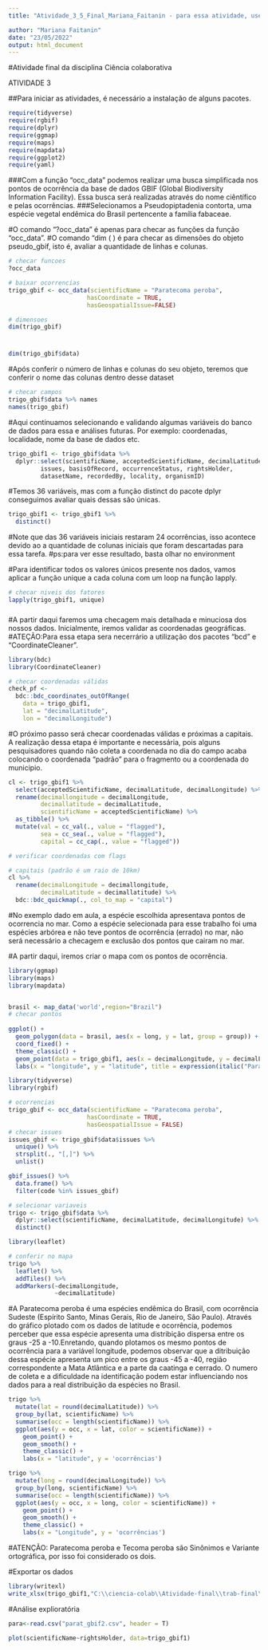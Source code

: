 ```yaml
---
title: "Atividade_3_5_Final_Mariana_Faitanin - para essa atividade, usei a espécie T. spirictusantensis"

author: "Mariana Faitanin"
date: "23/05/2022"
output: html_document
---
```

#Atividade final da disciplina Ciência colaborativa

ATIVIDADE 3


##Para iniciar as atividades, é necessário a instalação de alguns pacotes.

```r
require(tidyverse)
require(rgbif)
require(dplyr)
require(ggmap)
require(maps)
require(mapdata)
require(ggplot2)
require(yaml)
```

###Com a função "occ_data" podemos realizar uma busca simplificada nos pontos de ocorrência da base de dados GBIF (Global Biodiversity Information Facility). Essa busca será realizadas através do nome ciêntífico e pelas ocorrências.
###Selecionamos a Pseudopiptadenia contorta, uma espécie vegetal endêmica do Brasil pertencente a família fabaceae.

#O comando "?occ_data" é apenas para checar as funções da função "occ_data".
#O comando "dim ( ) é para checar as dimensões do objeto pseudo_gbif, isto é, avaliar a quantidade de linhas e colunas.
```r
# checar funcoes
?occ_data

# baixar ocorrencias
trigo_gbif <- occ_data(scientificName = "Paratecoma peroba", 
                      hasCoordinate = TRUE,
                      hasGeospatialIssue=FALSE)

# dimensoes
dim(trigo_gbif)

```
#
```r
dim(trigo_gbif$data)
```
#Após conferir o número de linhas e colunas do seu objeto, teremos que conferir o nome das colunas dentro desse dataset

```r
# checar campos
trigo_gbif$data %>% names
names(trigo_gbif)
```

#Aqui continuamos selecionando  e validando algumas variáveis do banco de dados para essa e análises futuras. Por exemplo: coordenadas, localidade, nome da base de dados etc.
```r
trigo_gbif1 <- trigo_gbif$data %>%
  dplyr::select(scientificName, acceptedScientificName, decimalLatitude, decimalLongitude,
         issues, basisOfRecord, occurrenceStatus, rightsHolder, 
         datasetName, recordedBy, locality, organismID) 
```

#Temos 36 variáveis, mas com a função distinct do pacote dplyr conseguimos avaliar quais dessas são únicas.

```r
trigo_gbif1 <- trigo_gbif1 %>% 
  distinct() 
```

#Note que das 36 variáveis iniciais restaram 24 ocorrências, isso acontece devido ao a quantidade de colunas iniciais que foram descartadas para essa tarefa. 
#ps:para ver esse resultado, basta olhar no environment

#Para identificar todos os valores únicos presente nos dados, vamos aplicar a função unique a cada coluna com um loop na função lapply.

```r
# checar niveis dos fatores
lapply(trigo_gbif1, unique)
```
###
#A partir daqui faremos uma checagem mais detalhada e minuciosa dos nossos dados. Inicialmente, iremos validar as coordenadas geográficas. 
#ATEÇÃO:Para essa etapa sera necerrário a utilização dos pacotes "bcd" e "CoordinateCleaner".

```r
library(bdc)
library(CoordinateCleaner)

# checar coordenadas válidas
check_pf <- 
  bdc::bdc_coordinates_outOfRange(
    data = trigo_gbif1,
    lat = "decimalLatitude",
    lon = "decimalLongitude")

```


#O próximo passo será checar coordenadas válidas e próximas a capitais. A realização dessa etapa é importante e necessária, pois alguns pesquisadores quando não coleta a coordenada no dia do campo acaba colocando o coordenada "padrão" para o fragmento ou a coordenada do municipio.
```r
cl <- trigo_gbif1 %>%
  select(acceptedScientificName, decimalLatitude, decimalLongitude) %>%
  rename(decimallongitude = decimalLongitude,
         decimallatitude = decimalLatitude,
         scientificName = acceptedScientificName) %>% 
  as_tibble() %>% 
  mutate(val = cc_val(., value = "flagged"),
         sea = cc_sea(., value = "flagged"),
         capital = cc_cap(., value = "flagged"))
```

```r
# verificar coordenadas com flags

# capitais (padrão é um raio de 10km)
cl %>% 
  rename(decimalLongitude = decimallongitude,
         decimalLatitude = decimallatitude) %>% 
  bdc::bdc_quickmap(., col_to_map = "capital")  
```
#No exemplo dado em aula, a espécie escolhida apresentava pontos de ocorrencia no mar. Como a espécie selecionada para esse trabalho foi uma espécies arbórea e não teve pontos de ocorrência (errado) no mar, não será necessário a checagem e exclusão dos pontos  que cairam no mar.

#A partir daqui, iremos criar o mapa com os pontos de ocorrência.
```r
library(ggmap)
library(maps)
library(mapdata)


brasil <- map_data('world',region="Brazil")  
# checar pontos
 
ggplot() +
  geom_polygon(data = brasil, aes(x = long, y = lat, group = group)) +
  coord_fixed() +
  theme_classic() +
  geom_point(data = trigo_gbif1, aes(x = decimalLongitude, y = decimalLatitude), color = "red") +
  labs(x = "longitude", y = "latitude", title = expression(italic("Paratecoma peroba")))
```


```r
library(tidyverse)
library(rgbif)

# ocorrencias
trigo_gbif <- occ_data(scientificName = "Paratecoma peroba", 
                      hasCoordinate = TRUE,
                      hasGeospatialIssue = FALSE)
# checar issues
issues_gbif <- trigo_gbif$data$issues %>% 
  unique() %>% 
  strsplit(., "[,]") %>% 
  unlist()

gbif_issues() %>% 
  data.frame() %>% 
  filter(code %in% issues_gbif)
```


```r
# selecionar variaveis
trigo <- trigo_gbif$data %>%
  dplyr::select(scientificName, decimalLatitude, decimalLongitude) %>% 
  distinct()
```


```r
library(leaflet)

# conferir no mapa
trigo %>% 
  leaflet() %>% 
  addTiles() %>% 
  addMarkers(~decimalLongitude,
             ~decimalLatitude)
```
#A Paratecoma peroba é uma espécies endêmica do Brasil, com ocorrência Sudeste (Espírito Santo, Minas Gerais, Rio de Janeiro, São Paulo). Através do gráfico plotado com os dados de latitude e ocorrência, podemos perceber que essa espécie apresenta uma distribição dispersa entre os graus -25 a -10.Enretando, quando plotamos os mesmo pontos de ocorrência para a variável longitude, podemos observar que a ditribuição dessa espécie apresenta um pico entre os graus -45 a -40, região correspondente a Mata Atlântica e a parte da caatinga e cerrado.
O numero de coleta e a dificuldade na identificação podem estar influenciando nos dados para a real distribuição da espécies no Brasil.
```r
trigo %>% 
  mutate(lat = round(decimalLatitude)) %>% 
  group_by(lat, scientificName) %>%
  summarise(occ = length(scientificName)) %>%
  ggplot(aes(y = occ, x = lat, color = scientificName)) +
    geom_point() +
    geom_smooth() +
    theme_classic() +
    labs(x = "latitude", y = 'ocorrências')
```
```r
trigo %>% 
  mutate(long = round(decimalLongitude)) %>% 
  group_by(long, scientificName) %>%
  summarise(occ = length(scientificName)) %>%
  ggplot(aes(y = occ, x = long, color = scientificName)) +
    geom_point() +
    geom_smooth() +
    theme_classic() +
    labs(x = "Longitude", y = 'ocorrências')
```
#ATENÇÃO: Paratecoma peroba e Tecoma peroba são Sinônimos e Variante ortográfica, por isso foi considerado os dois.

#Exportar os dados
```r
library(writexl)
write_xlsx(trigo_gbif1,"C:\\ciencia-colab\\Atividade-final\\trab-final\\Trabalho-Final1-Mariana-Faitanin\\paratecoma-gbif.xlsx")

```

#Análise explioratória
```r
para<-read.csv("parat_gbif2.csv", header = T)

plot(scientificName~rightsHolder, data=trigo_gbif1)
```

